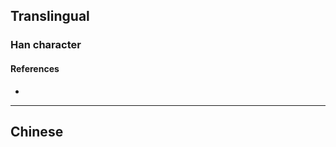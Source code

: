 {{character info}}
==Translingual==

===Han character===
{{Han char|rn=85|rad=水|as=12|sn=15|four=38166|canj=ECWA|ids=⿰氵曾}}

====References====
* {{Han ref|kx=0650.020|dkj=18260|hdz=31745.090|uh=6F67|ud=28519|bh=E657|bd=58967}}

----

==Chinese==
{{zh-see|溱|v|name of an ancient river in Henan province}}